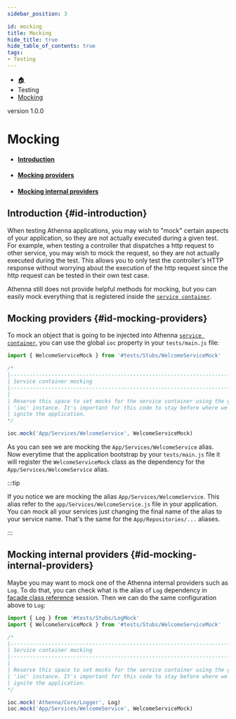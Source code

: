 ```yaml
---
sidebar_position: 3

id: mocking
title: Mocking
hide_title: true
hide_table_of_contents: true
tags:
- Testing
---
```


<nav aria-label="breadcrumbs">
    <ul class="breadcrumbs">
        <li class="breadcrumbs__item">
            <a class="breadcrumbs__link" href="/">🏠</a>
        </li>
        <li class="breadcrumbs__item">
            <a class="breadcrumbs__link">Testing</a>
        </li>
        <li class="breadcrumbs__item">
            <a class="breadcrumbs__link" href="/docs/testing/mocking">Mocking</a>
        </li>
    </ul>
</nav>

<span class="badge badge--secondary margin-top-bot">version 1.0.0</span>


# Mocking

- #### [Introduction](#id-introduction)
- #### [Mocking providers](#id-mocking-providers)
- #### [Mocking internal providers](#id-mocking-internal-providers)

## Introduction {#id-introduction}

When testing Athenna applications, you may wish to "mock" certain aspects of your application, so they are not actually
executed during a given test. For example, when testing a controller that dispatches a http request to other service, you
may wish to mock the request, so they are not actually executed during the test. This allows you to only test the controller's
HTTP response without worrying about the execution of the http request since the http request can be tested in their own test case.

Athenna still does not provide helpful methods for mocking, but you can easily mock everything that is registered inside
the [`service container`](/docs/architecture-concepts/container).

## Mocking providers {#id-mocking-providers}

To mock an object that is going to be injected into Athenna [`service container`](/docs/architecture-concepts/container),
you can use the global `ioc` property in your `tests/main.js` file:

```javascript
import { WelcomeServiceMock } from '#tests/Stubs/WelcomeServiceMock'

/*
|--------------------------------------------------------------------------
| Service container mocking
|--------------------------------------------------------------------------
|
| Reserve this space to set mocks for the service container using the global
| 'ioc' instance. It's important for this code to stay before where we
| ignite the application.
*/

ioc.mock('App/Services/WelcomeService', WelcomeServiceMock)
```

As you can see we are mocking the `App/Services/WelcomeService` alias. Now everytime that the application bootstrap by your
`tests/main.js` file it will register the `WelcomeServiceMock` class as the dependency for the `App/Services/WelcomeService` alias.

:::tip

If you notice we are mocking the alias `App/Services/WelcomeService`. This alias refer to the `app/Services/WelcomeService.js` file
in your application. You can mock all your services just changing the final name of the alias to your service name. That's the same
for the `App/Repositories/...` aliases.

:::

## Mocking internal providers {#id-mocking-internal-providers}

Maybe you may want to mock one of the Athenna internal providers such as `Log`. To do that, you can check what is the alias
of `Log` dependency in [facade class reference](/docs/architecture-concepts/facades#id-facade-class-reference) session.
Then we can do the same configuration above to `Log`:

```javascript
import { Log } from '#tests/Stubs/LogMock'
import { WelcomeServiceMock } from '#tests/Stubs/WelcomeServiceMock'

/*
|--------------------------------------------------------------------------
| Service container mocking
|--------------------------------------------------------------------------
|
| Reserve this space to set mocks for the service container using the global
| 'ioc' instance. It's important for this code to stay before where we
| ignite the application.
*/

ioc.mock('Athenna/Core/Logger', Log)
ioc.mock('App/Services/WelcomeService', WelcomeServiceMock)
```


